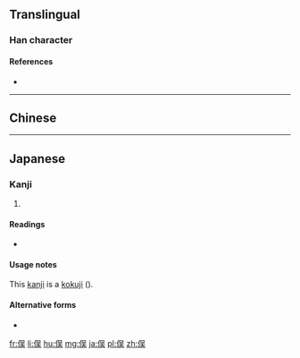 {{also|俁|保}}
==Translingual==

===Han character===
{{Han char|rn=9|rad=人|as=07|sn=9|four=|canj=ORMK|ids=⿰亻吴}}

====References====
* {{Han ref|kx=0106.041|dkj=00718|hdz=10160.030|uh=4FE3|ud=20451}}

----

==Chinese==
{{zh-see|俁}}
----
==Japanese==
===Kanji===
{{ja-kanji|grade=n|rs=人07}}
#{{defn|lang=ja|sort=人07}}

====Readings====
* {{ja-readings|kun=[[また]] (mata)}}

====Usage notes====
This [[kanji]] is a [[kokuji]] ({{l|ja|sc=Jpan|国字}}).

====Alternative forms====
*{{l|ja|sc=Jpan|股}}

[[fr:俣]]
[[li:俣]]
[[hu:俣]]
[[mg:俣]]
[[ja:俣]]
[[pl:俣]]
[[zh:俣]]